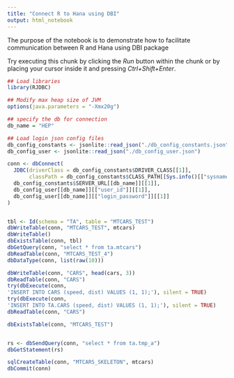 ```yaml
---
title: "Connect R to Hana using DBI"
output: html_notebook
---
```


The purpose of the notebook is to demonstrate how to facilitate communication between R and Hana using DBI package 

Try executing this chunk by clicking the *Run* button within the chunk or by placing your cursor inside it and pressing *Ctrl+Shift+Enter*. 

```r
## Load libraries
library(RJDBC)

## Modify max heap size of JVM
options(java.parameters = "-Xmx20g")

## specify the db for connection
db_name = "HEP"

## Load login json config files
db_config_constants <- jsonlite::read_json("./db_config_constants.json") 
db_config_user <- jsonlite::read_json("./db_config_user.json") 

conn <- dbConnect(
  JDBC(driverClass = db_config_constants$DRIVER_CLASS[[1]], 
       classPath = db_config_constants$CLASS_PATH[[Sys.info()[["sysname"]]]][[1]]),
  db_config_constants$SERVER_URL[[db_name]][[1]],
  db_config_user[[db_name]][["user_id"]][[1]],
  db_config_user[[db_name]][["login_password"]][[1]]
)



```


```r
tbl <- Id(schema = "TA", table = "MTCARS_TEST")
dbWriteTable(conn, "MTCARS_TEST", mtcars)
dbWriteTable()
dbExistsTable(conn, tbl)
dbGetQuery(conn, "select * from ta.mtcars")
dbReadTable(conn, "MTCARS_TEST_4")
dbDataType(conn, list(raw(10)))

dbWriteTable(conn, "CARS", head(cars, 3))
dbReadTable(conn, "CARS")
try(dbExecute(conn,
'INSERT INTO CARS (speed, dist) VALUES (1, 1);'), silent = TRUE)
try(dbExecute(conn,
'INSERT INTO TA.CARS (speed, dist) VALUES (1, 1);'), silent = TRUE)
dbReadTable(conn, "CARS")

dbExistsTable(conn, "MTCARS_TEST")


rs <- dbSendQuery(conn, "select * from ta.tmp_a")
dbGetStatement(rs)

sqlCreateTable(conn, "MTCARS_SKELETON", mtcars)
dbCommit(conn)

```

